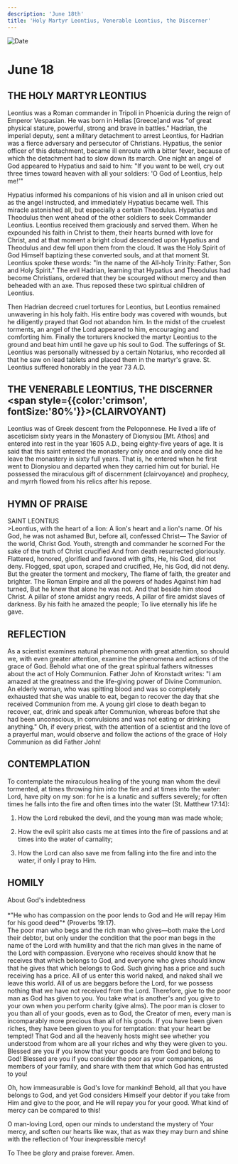 ```yaml
---
description: 'June 18th'
title: 'Holy Martyr Leontius, Venerable Leontius, the Discerner'
---
```


<CustomPaginator />
<RunningHead />

<Image src="/title-imprint.png" height={68} width={50} alt="Date" className="title-imprint"/>

# <div id="date">June <Image className="four-dot" src="/four-dot.png" height={15} width={15} alt="" />18</div>

## THE HOLY MARTYR LEONTIUS

Leontius was a Roman commander in Tripoli in Phoenicia during the reign of Emperor Vespasian. He was born in Hellas [Greece]and was "of great physical stature, powerful, strong and brave in battles." Hadrian, the imperial deputy, sent a military detachment to arrest Leontius, for Hadrian was a fierce adversary and persecutor of Christians. Hypatius, the senior officer of this detachment, became ill enroute with a bitter fever, because of which the detachment had to slow down its march. One night an angel of God appeared to Hypatius and said to him: "If you want to be well, cry out three times toward heaven with all your soldiers: 'O God of Leontius, help me!'"

Hypatius informed his companions of his vision and all in unison cried out as the angel instructed, and immediately Hypatius became well. This miracle astonished all, but especially a certain Theodulus. Hypatius and Theodulus then went ahead of the other soldiers to seek Commander Leontius. Leontius received them graciously and served them. When he expounded his faith in Christ to them, their hearts burned with love for Christ, and at that moment a bright cloud descended upon Hypatius and Theodulus and dew fell upon them from the cloud. It was the Holy Spirit of God Himself baptizing these converted souls, and at that moment St. Leontius spoke these words: "In the name of the All-holy Trinity: Father, Son and Holy Spirit." The evil Hadrian, learning that Hypatius and Theodulus had become Christians, ordered that they be scourged without mercy and then beheaded with an axe. Thus reposed these two spiritual children of Leontius.

Then Hadrian decreed cruel tortures for Leontius, but Leontius remained unwavering in his holy faith. His entire body was covered with wounds, but he diligently prayed that God not abandon him. In the midst of the cruelest torments, an angel of the Lord appeared to him, encouraging and comforting him. Finally the torturers knocked the martyr Leontius to the ground and beat him until he gave up his soul to God. The sufferings of St. Leontius was personally witnessed by a certain Notarius, who recorded all that he saw on lead tablets and placed them in the martyr's grave. St. Leontius suffered honorably in the year 73 A.D.

## THE VENERABLE LEONTIUS, THE DISCERNER <br /><span style={{color:'crimson', fontSize:'80%'}}>(CLAIRVOYANT)</span>

Leontius was of Greek descent from the Peloponnese. He lived a life of asceticism sixty years in the Monastery of Dionysiou [Mt. Athos] and entered into rest in the year 1605 A.D., being eighty-five years of age.  It is said that this saint entered the monastery only once and only once did he leave the monastery in sixty full years. That is, he entered when he first went to Dionysiou and departed when they carried him out for burial. He possessed the miraculous gift of discernment (clairvoyance) and prophecy, and myrrh flowed from his relics after his repose.


## HYMN OF PRAISE
<div style={{textAlign:'center', color:'crimson', fontWeight:'bold'}}>
SAINT LEONTIUS
</div>
>Leontius, with the heart of a lion:  
A lion's heart and a lion's name.  
Of his God, he was not ashamed  
But, before all, confessed Christ—  
The Savior of the world, Christ God.  
Youth, strength and commander he scorned  
For the sake of the truth of Christ crucified  
And from death resurrected gloriously.  
Flattered, honored, glorified and favored with gifts,  
He, his God, did not deny.  
Flogged, spat upon, scraped and crucified,  
He, his God, did not deny.  
But the greater the torment and mockery,  
The flame of faith, the greater and brighter.  
The Roman Empire and all the powers of hades  
Against him had turned,  
But he knew that alone he was not.  
And that beside him stood Christ.  
A pillar of stone amidst angry reeds,  
A pillar of fire amidst slaves of darkness.  
By his faith he amazed the people;  
To live eternally his life he gave.  

## REFLECTION

As a scientist examines natural phenomenon with great attention, so should we, with even greater attention, examine the phenomena and actions of the grace of God. Behold what one of the great spiritual fathers witnesses about the act of Holy Communion. Father John of Kronstadt writes: "I am amazed at the greatness and the life-giving power of Divine Communion. An elderly woman, who was spitting blood and was so completely exhausted  that she was unable to eat, began to recover the day that she received Communion from me. A young girl close to death began to recover, eat, drink and speak after Communion, whereas before that she had been unconscious, in convulsions and was not eating or drinking anything." Oh, if every priest, with the attention of a scientist and the love of a prayerful man, would observe and follow the actions of the grace of Holy Communion as did Father John!

## CONTEMPLATION

To contemplate the miraculous healing of the young man whom the devil tormented, at times throwing him into the fire and at times into the water: Lord, have pity on my son: for he is a lunatic and suffers severely; for often times he falls into the fire and often times into the water (St. Matthew 17:14):

1. How the Lord rebuked the devil, and the young man was made whole;

2. How the evil spirit also casts me at times into the fire of passions and at times into the water of carnality;

3. How the Lord can also save me from falling into the fire and into the water, if only I pray to Him.


## HOMILY
<div style={{textAlign:'center', color:'crimson', fontWeight:'bold'}}>
About God's indebtedness
</div>
<br />
<div style={{textAlign:'right'}}>
*"He who has compassion on the poor lends to God and He will repay Him for his good deed"* (Proverbs 19:17).
</div>
The poor man who begs and the rich man who gives—both make the Lord their debtor, but only under the condition that the poor man begs in the name of the Lord with humility and that the rich man gives in the name of the Lord with compassion. Everyone who receives should know that he receives that which belongs to God, and everyone who gives should know that he gives that which belongs to God. Such giving has a price and such receiving has a price. All of us enter this world naked, and naked shall we leave this world. All of us are beggars before the Lord, for we possess nothing that we have not received from the Lord. Therefore, give to the poor man as God has given to you. You take what is another's and you give to your own when you perform charity (give alms). The poor man is closer to you than all of your goods, even as to God, the Creator of men, every man is incomparably more precious than all of his goods. If you have been given riches, they have been given to you for temptation: that your heart be tempted! That God and all the heavenly hosts might see whether you understood from whom are all your riches and why they were given to you. Blessed are you if you know that your goods are from God and belong to God! Blessed are you if you consider the poor as your companions, as members of your family, and share with them that which God has entrusted to you!

Oh, how immeasurable is God's love for mankind! Behold, all that you have belongs to God, and yet God considers Himself your debtor if you take from Him and give to the poor, and He will repay you for your good. What kind of mercy can be compared to this!

O man-loving Lord, open our minds to understand the mystery of Your mercy, and soften our hearts like wax, that as wax they may burn and shine with the reflection of Your inexpressible mercy!

To Thee be glory and praise forever. Amen.

